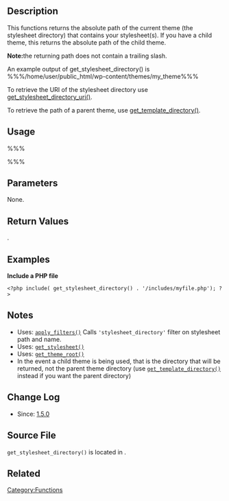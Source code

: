 {{Languages|
{{en|Function Reference/get stylesheet directory}}
{{ja|関数リファレンス/get stylesheet directory}}
{{ko|Function Reference/get stylesheet directory}}
}}
== Description ==

This functions returns the absolute path of the current theme (the stylesheet directory) that contains your stylesheet(s). If you have a child theme, this returns the absolute path of the child theme. 

<b>Note:</b>the returning path does not contain a trailing slash. 

An example output of get_stylesheet_directory() is %%%/home/user/public_html/wp-content/themes/my_theme%%% 

To retrieve the URI of the stylesheet directory use [[Function_Reference/get_stylesheet_directory_uri|get_stylesheet_directory_uri()]].

To retrieve the path of a parent theme, use [[Function_Reference/get_template_directory|get_template_directory()]].

== Usage ==
%%%<?php get_stylesheet_directory() ?>%%%

== Parameters ==

None.

== Return Values ==

{{Return|uri|string|Stylesheet directory Absolute Path}}.

== Examples ==

<b>Include a PHP file</b>
<pre>
<?php include( get_stylesheet_directory() . '/includes/myfile.php'); ?>
</pre>

== Notes ==

* Uses: [[Function_Reference/apply_filters|<tt>apply_filters()</tt>]] Calls <tt>'stylesheet_directory'</tt> filter on stylesheet path and name.
* Uses: [[Function_Reference/get_stylesheet|<tt>get_stylesheet()</tt>]]
* Uses: [[Function_Reference/get_theme_root|<tt>get_theme_root()</tt>]]
* In the event a child theme is being used, that is the directory that will be returned, not the parent theme directory (use [[Function_Reference/get_template_directory|<tt> get_template_directory()</tt>]] instead if you want the parent directory)

== Change Log ==

* Since: [[Version 1.5|1.5.0]]

== Source File ==

<tt>get_stylesheet_directory()</tt> is located in {{Trac|wp-includes/theme.php}}.

== Related ==
{{Theme Paths}}

{{Tag Footer}}

[[Category:Functions]]